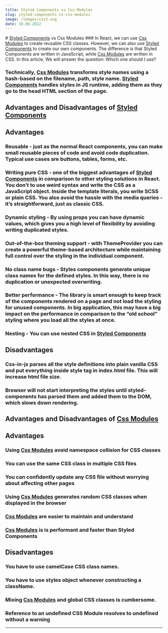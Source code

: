```yaml
---
title: Styled Components vs Css Modules
slug: styled-components-vs-css-modules
image: /images/css3.svg
date: 10.08.2022
---
```



<div className={styles.mdxContainer}>
# <a target="blank" rel="noreferrer" href="https://styled-components.com/" className={styles.styledComponents}>Styled Components</a> vs <a className={styles.cssModules}>Css Modules</a>
### In React, we can use <a target="blank" rel="noreferrer" href="https://github.com/css-modules/css-modules" className={styles.cssModules}>Css Modules</a> to create reusable CSS classes. However, we can also use <a className={styles.styledComponents} target="blank" rel="noreferrer" href="https://styled-components.com/">Styled Components</a> to create our own components. The difference is that <a className={styles.styledComponents}>Styled Components</a> are written in JavaScript, while <a target="blank" rel="noreferrer" href="https://github.com/css-modules/css-modules" className={styles.cssModules}>Css Modules</a> are written in CSS. In this article, We will answer the question: Which one should I use?

### Technically, <a target="blank" rel="noreferrer" href="https://github.com/css-modules/css-modules" className={styles.cssModules}>Css Modules</a> transforms style names using a hash-based on the filename, path, style name. <a className={styles.styledComponents} target="blank" rel="noreferrer" href="https://styled-components.com/">Styled Components</a> handles styles in JS runtime, adding them as they go to the head HTML section of the page.

## Advantages and Disadvantages of <a target="blank" rel="noreferrer" href="https://styled-components.com/" className={styles.styledComponents}>Styled Components</a>

## Advantages

### Reusable - just as the normal React components, you can make small reusable pieces of code and avoid code duplication. Typical use cases are buttons, tables, forms, etc.

### Writing pure CSS - one of the biggest advantages of <a className={styles.styledComponents} target="blank" rel="noreferrer" href="https://styled-components.com/">Styled Components</a> in comparison to other styling solutions in React. You don’t to use weird syntax and write the CSS as a JavaScript object. Inside the template literals, you write SCSS or plain CSS. You also avoid the hassle with the media queries - it’s straightforward, just as classic CSS.

### Dynamic styling - By using props you can have dynamic values, which gives you a high level of flexibility by avoiding writing duplicated styles.

### Out-of-the-box theming support - with ThemeProvider you can create a powerful theme-based architecture while maintaining full control over the styling in the individual component.

### No class name bugs - Styles components generate unique class names for the defined styles. In this way, there is no duplication or unexpected overwriting.

### Better performance - The library is smart enough to keep track of the components rendered on a page and not load the styling for unused components. In big application, this may have a big impact on the performance in comparison to the “old school” styling where you load all the styles at once.

### Nesting - You can use nested CSS in <a target="blank" rel="noreferrer" href="https://styled-components.com/" className={styles.styledComponents}>Styled Components</a>

## Disadvantages

### Css-in-js parses all the style definitions into plain vanilla CSS and put everything inside style tag in index.html file. This will increase html file size.

### Browser will not start interpreting the styles until styled-components has parsed them and added them to the DOM, which slows down rendering.

## Advantages and Disadvantages of <a target="blank" rel="noreferrer" href="https://github.com/css-modules/css-modules" className={styles.cssModules}>Css Modules</a>

## Advantages

### Using <a target="blank" rel="noreferrer" href="https://github.com/css-modules/css-modules" className={styles.cssModules}>Css Modules</a> avoid namespace collision for CSS classes

### You can use the same CSS class in multiple CSS files

### You can confidently update any CSS file without worrying about affecting other pages

### Using <a target="blank" rel="noreferrer" href="https://github.com/css-modules/css-modules" className={styles.cssModules}>Css Modules</a> generates random CSS classes when displayed in the browser

### <a target="blank" rel="noreferrer" href="https://github.com/css-modules/css-modules" className={styles.cssModules}>Css Modules</a> are easier to maintain and understand

### <a target="blank" rel="noreferrer" href="https://github.com/css-modules/css-modules" className={styles.cssModules}>Css Modules</a> is is performant and faster than Styled Components

## Disadvantages

### You have to use camelCase CSS class names.

### You have to use styles object whenever constructing a className.

### Mixing <a target="blank" rel="noreferrer" href="https://github.com/css-modules/css-modules" className={styles.cssModules}>Css Modules</a> and global CSS classes is cumbersome.

### Reference to an undefined CSS Module resolves to undefined without a warning

</div>

---
<Comments />